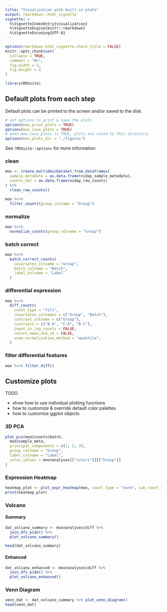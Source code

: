 ```yaml
---
title: "Visualization with built-in plots"
output: rmarkdown::html_vignette
vignette: >
  %\VignetteIndexEntry{visualization}
  %\VignetteEngine{knitr::rmarkdown}
  %\VignetteEncoding{UTF-8}
---
```


```r
options(rmarkdown.html_vignette.check_title = FALSE)
knitr::opts_chunk$set(
  collapse = TRUE,
  comment = "#>",
  fig.width = 5,
  fig.height = 4
)
```

```r
library(MOSuite)
```

## Default plots from each step

Default plots can be printed to the screen and/or saved to the disk.

```r
# set options to print & save the plots
options(moo_print_plots = TRUE)
options(moo_save_plots = TRUE)
# when moo_save_plots is TRUE, plots are saved to this directory:
options(moo_plots_dir = "./figures")
```

See `?MOSuite::options` for more information.

### clean

```r
moo <- create_multiOmicDataSet_from_dataframes(
  sample_metadata = as.data.frame(nidap_sample_metadata),
  counts_dat = as.data.frame(nidap_raw_counts)
) %>%
  clean_raw_counts()
```
```r
moo %<>%
  filter_counts(group_colname = "Group")
```

### normalize

```r
moo %<>%
  normalize_counts(group_colname = "Group")
```

### batch correct

```r
moo %<>%
  batch_correct_counts(
    covariates_colname = "Group",
    batch_colname = "Batch",
    label_colname = "Label"
  )
```

### differential expression

```r
moo %<>%
  diff_counts(
    count_type = "filt",
    covariates_colnames = c("Group", "Batch"),
    contrast_colname = c("Group"),
    contrasts = c("B-A", "C-A", "B-C"),
    input_in_log_counts = FALSE,
    return_mean_and_sd = FALSE,
    voom_normalization_method = "quantile",
  )
```
### filter differential features

```r
moo %<>% filter_diff()
```

## Customize plots

TODO

- show how to use individual plotting functions
- how to customize & override default color palettes
- how to customize ggplot objects

### 3D PCA

```r
plot_pca(moo@counts$batch,
  moo@sample_meta,
  principal_components = c(1, 2, 3),
  group_colname = "Group",
  label_colname = "Label",
  color_values = moo@analyses[["colors"]][["Group"]]
)
```

### Expression Heatmap

```r
heatmap_plot <- plot_expr_heatmap(moo, count_type = "norm", sub_count_type = "voom")
print(heatmap_plot)
```

### Volcano

#### Summary

```r
dat_volcano_summary <- moo@analyses$diff %>%
  join_dfs_wide() %>%
  plot_volcano_summary()

head(dat_volcano_summary)
```

#### Enhanced

```r
dat_volcano_enhanced <- moo@analyses$diff %>%
  join_dfs_wide() %>%
  plot_volcano_enhanced()
```


### Venn Diagram

```r
venn_dat <- dat_volcano_summary %>% plot_venn_diagram()
head(venn_dat)
```

